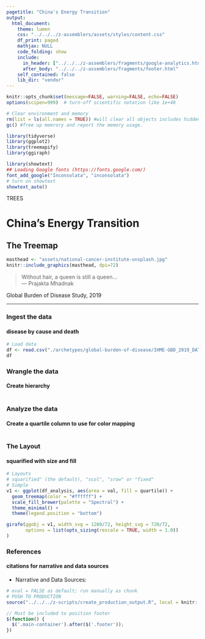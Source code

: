 ```yaml
---
pagetitle: "China's Energy Transition"
output:
  html_document:
    theme: lumen
    css: "../../../z-assemblers/assets/styles/content.css"
    df_print: paged
    mathjax: NULL
    code_folding: show
    include:
      in_header: ["../../../z-assemblers/fragments/google-analytics.html", "../../../z-assemblers/fragments/header.html"]
      after_body: "../../../z-assemblers/fragments/footer.html"
    self_contained: false
    lib_dir: "vendor"
---
```


```r

knitr::opts_chunk$set(message=FALSE, warning=FALSE, echo=FALSE)
options(scipen=999)  # turn-off scientific notation like 1e+48

# Clear environment and memory
rm(list = ls(all.names = TRUE)) #will clear all objects includes hidden objects.
gc() #free up memrory and report the memory usage.

library(tidyverse)
library(ggplot2)
library(treemapify)
library(ggiraph)

library(showtext)
## Loading Google fonts (https://fonts.google.com/)
font_add_google("Inconsolata", "inconsolata")
# turn on showtext
showtext_auto()

```

<div class="activity">
TREES  
</div>

# China's Energy Transition
## The Treemap


```r

masthead <- "assets/national-cancer-institute-unsplash.jpg"
knitr::include_graphics(masthead, dpi=72)

```

> Without hair, a queen is still a queen...\
--- Prajakta Mhadnak\

Global Burden of Disease Study, 2019

***

### Ingest the data
#### disease by cause and death


```r

# Load data
df <- read.csv("./archetypes/global-burden-of-disease/IHME-GBD_2019_DATA-GLOBAL-ALL-CAUSES.csv", header = TRUE, stringsAsFactors = TRUE)  # read text file 
df


```

### Wrangle the data
#### Create hierarchy

```r


```


### Analyze the data
#### Create a quartile column to use for color mapping


```r



```


### The Layout
#### squarified with size and fill


```r

# Layouts
# squarified" (the default), "scol", "srow" or "fixed"
# Simple
v1 <- ggplot(df_analysis, aes(area = val, fill = quartile)) +
  geom_treemap(color = "#ffffff") +
  scale_fill_brewer(palette = "Spectral") +
  theme_minimal() +
  theme(legend.position = "bottom")

girafe(ggobj = v1, width_svg = 1280/72, height_svg = 720/72,
       options = list(opts_sizing(rescale = TRUE, width = 1.0))
)

```



### References
#### citations for narrative and data sources

* Narrative and Data Sources:


```r

# eval = FALSE as default; run manually as chunk
# PUSH TO PRODUCTION
source("../../../z-scripts/create_production_output.R", local = knitr::knit_global())

```


```js

// Must be included to position footer
$(function() {
  $('.main-container').after($('.footer'));
})

```
